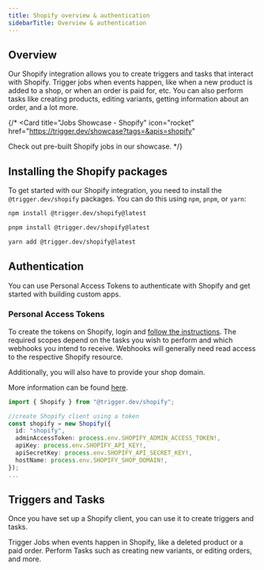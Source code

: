 ```yaml
---
title: Shopify overview & authentication
sidebarTitle: Overview & authentication
---
```


## Overview

Our Shopify integration allows you to create triggers and tasks that interact with Shopify. Trigger jobs when events happen, like when a new product is added to a shop, or when an order is paid for, etc. You can also perform tasks like creating products, editing variants, getting information about an order, and a lot more.

{/* <Card
  title="Jobs Showcase - Shopify"
  icon="rocket"
  href="https://trigger.dev/showcase?tags=&apis=shopify"
>
  Check out pre-built Shopify jobs in our showcase.
</Card> */}

## Installing the Shopify packages

To get started with our Shopify integration, you need to install the `@trigger.dev/shopify` packages. You can do this using `npm`, `pnpm`, or `yarn`:

<CodeGroup>

```bash npm
npm install @trigger.dev/shopify@latest
```

```bash pnpm
pnpm install @trigger.dev/shopify@latest
```

```bash yarn
yarn add @trigger.dev/shopify@latest
```

</CodeGroup>

## Authentication

You can use Personal Access Tokens to authenticate with Shopify and get started with building custom apps.

### Personal Access Tokens

To create the tokens on Shopify, login and [follow the instructions](https://help.shopify.com/en/manual/apps/app-types/custom-apps#create-and-install-a-custom-app). The required scopes depend on the tasks you wish to perform and which webhooks you intend to receive. Webhooks will generally need read access to the respective Shopify resource.

Additionally, you will also have to provide your shop domain.

More information can be found [here](https://shopify.dev/docs/api/usage/access-scopes#authenticated-access-scopes).

```ts my-job.ts
import { Shopify } from "@trigger.dev/shopify";

//create Shopify client using a token
const shopify = new Shopify({
  id: "shopify",
  adminAccessToken: process.env.SHOPIFY_ADMIN_ACCESS_TOKEN!,
  apiKey: process.env.SHOPIFY_API_KEY!,
  apiSecretKey: process.env.SHOPIFY_API_SECRET_KEY!,
  hostName: process.env.SHOPIFY_SHOP_DOMAIN!,
});
...
```

## Triggers and Tasks

Once you have set up a Shopify client, you can use it to create triggers and tasks.

<CardGroup cols={2}>
  <Card title="Triggers" icon="stars" href="/integrations/apis/shopify-triggers">
    Trigger Jobs when events happen in Shopify, like a deleted product or a paid order.
  </Card>
  <Card title="Tasks" icon="sparkles" href="/integrations/apis/shopify-tasks">
    Perform Tasks such as creating new variants, or editing orders, and more.
  </Card>
</CardGroup>

